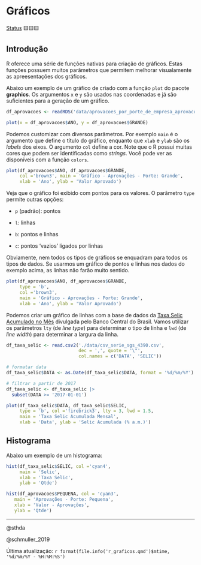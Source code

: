 # Gráficos

[Status](convencoes.html#status-do-material) 🟨🟨🟨

## Introdução

R oferece uma série de funções nativas para criação de gráficos. Estas funções possuem muitos parâmetros que permitem melhorar visualamente as apreesentações dos gráficos.

Abaixo um exemplo de um gráfico de criado com a função `plot` do pacote **graphics**. Os argumentos `x` e `y` são usados nas coordenadas e já são suficientes para a geração de um gráfico.

```r
df_aprovacoes <- readRDS('data/aprovacoes_por_porte_de_empresa_aprovacoes.RDS')

plot(x = df_aprovacoes$ANO, y = df_aprovacoes$GRANDE)
```

Podemos customizar com diversos parâmetros. Por exemplo `main` é o argumento que define o título do gráfico, enquanto que `xlab` e `ylab` são os *labels* dos eixos. O argumento `col` define a cor. Note que o R possui muitas cores que podem ser identificadas como *strings*. Você pode ver as disponíveis com a função `colors`.

```r
plot(df_aprovacoes$ANO, df_aprovacoes$GRANDE, 
     col ='brown3', main = 'Gráfico - Aprovações - Porte: Grande', 
     xlab = 'Ano', ylab = 'Valor Aprovado')
```

Veja que o gráfico foi exibido com pontos para os valores. O parâmetro `type` permite outras opções:

-   `p` (padrão): pontos

-   `l`: linhas

-   `b`: pontos e linhas

-   `c`: pontos 'vazios' ligados por linhas

Obviamente, nem todos os tipos de gráficos se enquadram para todos os tipos de dados. Se usarmos um gráfico de pontos e linhas nos dados do exemplo acima, as linhas não farão muito sentido.

```r
plot(df_aprovacoes$ANO, df_aprovacoes$GRANDE, 
     type = 'b',
     col ='brown3', 
     main = 'Gráfico - Aprovações - Porte: Grande', 
     xlab = 'Ano', ylab = 'Valor Aprovado')

```

Podemos criar um gráfico de linhas com a base de dados da [Taxa Selic Acumulado no Mês](bases_dados.html#taxa-de-juros---selic-acumulada-no-m%C3%AAs) divulgada pelo Banco Central do Brasil. Vamos utilizar os parâmetros `lty` (de *line type*) para determinar o tipo de linha e `lwd` (de *line width*) para determinar a largura da linha.

```r
df_taxa_selic <- read.csv2('./data/csv_serie_sgs_4390.csv',
                           dec = ',', quote = '\"',
                           col.names = c('DATA', 'SELIC'))

# formatar data
df_taxa_selic$DATA <- as.Date(df_taxa_selic$DATA, format = '%d/%m/%Y')

# filtrar a partir de 2017
df_taxa_selic <- df_taxa_selic |> 
  subset(DATA >= '2017-01-01')

plot(df_taxa_selic$DATA, df_taxa_selic$SELIC, 
     type = 'b', col ='firebrick3', lty = 3, lwd = 1.5,
     main = 'Taxa Selic Acumulada Mensal', 
     xlab = 'Data', ylab = 'Selic Acumulada (% a.m.)')
```

## Histograma

Abaixo um exemplo de um histograma:

```r

hist(df_taxa_selic$SELIC, col ='cyan4', 
     main = 'Selic', 
     xlab = 'Taxa Selic',
     ylab = 'Qtde')

hist(df_aprovacoes$PEQUENA, col = 'cyan3', 
   main = 'Aprovações - Porte: Pequena', 
   xlab = 'Valor - Aprovações',
   ylab = 'Qtde')

```

------------------------------------------------------------------------

@sthda

@schmuller_2019

Última atualização: `r format(file.info('r_graficos.qmd')$mtime, '%d/%m/%Y - %H:%M:%S')`
